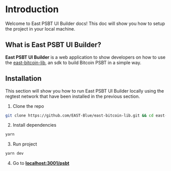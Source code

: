 # Introduction
 
Welcome to East PSBT UI Builder docs! This doc will show you how to setup the project in your local machine.

## What is East PSBT UI Builder?

**East PSBT UI Builder** is a web application to show developers on how to use the [east-bitcoin-lib](https://github.com/EAST-Blue/east-bitcoin-lib), an sdk to build Bitcoin PSBT in a simple way.

## Installation

This section will show you how to run East PSBT UI Builder locally using the regtest network that have been installed in the previous section.
1. Clone the repo
```bash
git clone https://github.com/EAST-Blue/east-bitcoin-lib.git && cd east-bitcoin-lib/apps/ui
```

2. Install dependencies
```bash
yarn
```

3. Run project
```bash
yarn dev
```

4. Go to **[localhost:3001/psbt](http://localhost:3001/psbt)**